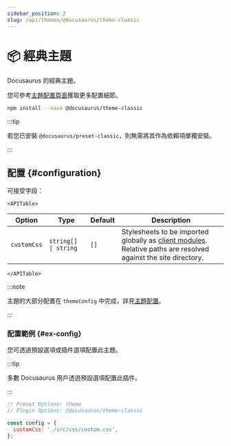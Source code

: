 ```yaml
---
sidebar_position: 2
slug: /api/themes/@docusaurus/theme-classic
---
```


# 📦 經典主題


Docusaurus 的經典主題。

您可參考[主題配置頁面](theme-configuration.mdx)獲取更多配置細節。

```bash npm2yarn
npm install --save @docusaurus/theme-classic
```

:::tip

若您已安裝 `@docusaurus/preset-classic`，則無需將其作為依賴項單獨安裝。

:::

## 配置 {#configuration}

可接受字段：

```mdx-code-block
<APITable>
```

| Option | Type | Default | Description |
| --- | --- | --- | --- |
| `customCss` | <code>string[] \| string</code> | `[]` | Stylesheets to be imported globally as [client modules](../../advanced/client.mdx#client-modules). Relative paths are resolved against the site directory. |

```mdx-code-block
</APITable>
```

:::note

主題的大部分配置在 `themeConfig` 中完成，詳見[主題配置](./theme-configuration.mdx)。

:::

### 配置範例 {#ex-config}

您可透過預設選項或插件選項配置此主題。

:::tip

多數 Docusaurus 用戶透過預設選項配置此插件。

:::

```js config-tabs
// Preset Options: theme
// Plugin Options: @docusaurus/theme-classic

const config = {
  customCss: './src/css/custom.css',
};
```